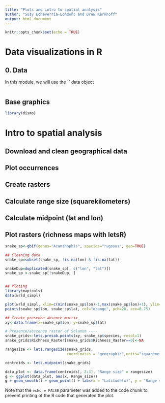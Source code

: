 ```yaml
---
title: "Plots and intro to spatial analysis"
author: "Susy Echeverría-Londoño and Drew Kerkhoff"
output: html_document
---
```


```r
knitr::opts_chunk$set(echo = TRUE)
```

# Data visualizations in R

## 0. Data 

In this module, we will use the `` data object

```r

```

## Base graphics


```r
library(dismo)
```

# Intro to spatial analysis

## Download and clean geographical data
## Plot occurrences
## Create rasters 
## Calculate range size (squarekilometers)
## Calculate midpoint (lat and lon)
## Plot rasters (richness maps with letsR)


```r
snake_sp<-gbif(genus="Acanthophis", species="rugosus", geo=TRUE)

## Cleaning data
snake_sp=subset(snake_sp, !is.na(lon) & !is.na(lat))

snakeDup=duplicated(snake_sp[, c("lon", "lat")])
snake_sp <-snake_sp[!snakeDup, ]


## Ploting 
library(maptools)
data(wrld_simpl)

plot(wrld_simpl, xlim=c(min(snake_sp$lon)-1,max(snake_sp$lon)+1), ylim=c(min(snake_sp$lat)-1,max(snake_sp$lat)+1), axes=TRUE, col="light yellow")
points(snake_sp$lon, snake_sp$lat, col="orange", pch=20, cex=0.75)

## Create presence absence matrix
xy<-data.frame(x=snake_sp$lon, y=snake_sp$lat)

# Presence/abscence raster of Solanum ----
snake_grids<-lets.presab.points(xy, snake_sp$species, resol=1)
snake_grids$Richness_Raster[snake_grids$Richness_Raster==0]<-NA

rangesize <- lets.rangesize(snake_grids,
                            coordinates = "geographic",units="squaremeter")

centroids <- lets.midpoint(snake_grids)

data_plot <- data.frame(centroids[, 2:3], "Range size" = rangesize)
g <- ggplot(data_plot, aes(x, Range_size))
g + geom_smooth() + geom_point() + labs(x = "Latitude(x)", y = "Range size")

```

Note that the `echo = FALSE` parameter was added to the code chunk to prevent printing of the R code that generated the plot.
